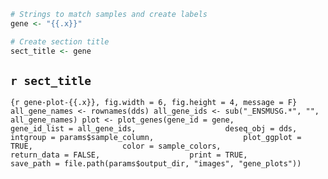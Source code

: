 
```r

# Strings to match samples and create labels
gene <- "{{.x}}"

# Create section title
sect_title <- gene


```

## **`r sect_title`**
```{r gene-plot-{{.x}}, fig.width = 6, fig.height = 4, message = F}
all_gene_names <- rownames(dds)
all_gene_ids <- sub("_ENSMUSG.*", "", all_gene_names)
plot <- plot_genes(gene_id = gene,
                   gene_id_list = all_gene_ids,
                   deseq_obj = dds,
                   intgroup = params$sample_column,
                   plot_ggplot = TRUE,
                   color = sample_colors,
                   return_data = FALSE,
                   print = TRUE,
                   save_path = file.path(params$output_dir, "images", "gene_plots"))
```
